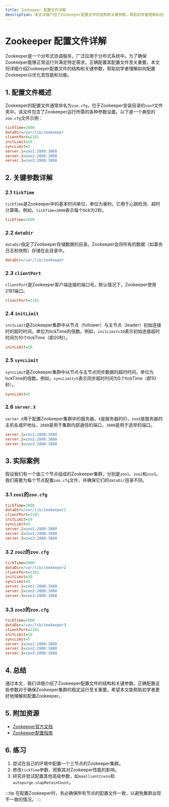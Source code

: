 ```yaml
---
title: Zookeeper 配置文件详解
description: 本文详细介绍了Zookeeper配置文件的结构和关键参数，帮助初学者理解如何配置Zookeeper以优化其性能和功能。
---
```


# Zookeeper 配置文件详解

Zookeeper是一个分布式协调服务，广泛应用于分布式系统中。为了确保Zookeeper能够正常运行并满足特定需求，正确配置其配置文件至关重要。本文将详细介绍Zookeeper配置文件的结构和关键参数，帮助初学者理解如何配置Zookeeper以优化其性能和功能。

## 1. 配置文件概述

Zookeeper的配置文件通常命名为`zoo.cfg`，位于Zookeeper安装目录的`conf`文件夹中。该文件包含了Zookeeper运行所需的各种参数设置。以下是一个典型的`zoo.cfg`文件示例：

```ini
tickTime=2000
dataDir=/var/lib/zookeeper
clientPort=2181
initLimit=10
syncLimit=5
server.1=zoo1:2888:3888
server.2=zoo2:2888:3888
server.3=zoo3:2888:3888
```

## 2. 关键参数详解

### 2.1 `tickTime`

`tickTime`是Zookeeper中的基本时间单位，单位为毫秒。它用于心跳检测、超时计算等。例如，`tickTime=2000`表示每个tick为2秒。

```ini
tickTime=2000
```

### 2.2 `dataDir`

`dataDir`指定了Zookeeper存储数据的目录。Zookeeper会将所有的数据（如事务日志和快照）存储在此目录中。

```ini
dataDir=/var/lib/zookeeper
```

### 2.3 `clientPort`

`clientPort`是Zookeeper客户端连接的端口号。默认情况下，Zookeeper使用2181端口。

```ini
clientPort=2181
```

### 2.4 `initLimit`

`initLimit`是Zookeeper集群中从节点（follower）与主节点（leader）初始连接时的超时时间。单位为tickTime的倍数。例如，`initLimit=10`表示初始连接超时时间为10个tickTime（即20秒）。

```ini
initLimit=10
```

### 2.5 `syncLimit`

`syncLimit`是Zookeeper集群中从节点与主节点同步数据的超时时间。单位为tickTime的倍数。例如，`syncLimit=5`表示同步超时时间为5个tickTime（即10秒）。

```ini
syncLimit=5
```

### 2.6 `server.X`

`server.X`用于配置Zookeeper集群中的服务器。`X`是服务器的ID，`zooX`是服务器的主机名或IP地址，`2888`是用于集群内部通信的端口，`3888`是用于选举的端口。

```ini
server.1=zoo1:2888:3888
server.2=zoo2:2888:3888
server.3=zoo3:2888:3888
```

## 3. 实际案例

假设我们有一个由三个节点组成的Zookeeper集群，分别是`zoo1`、`zoo2`和`zoo3`。我们需要为每个节点配置`zoo.cfg`文件，并确保它们的`dataDir`目录不同。

### 3.1 `zoo1`的`zoo.cfg`

```ini
tickTime=2000
dataDir=/var/lib/zookeeper1
clientPort=2181
initLimit=10
syncLimit=5
server.1=zoo1:2888:3888
server.2=zoo2:2888:3888
server.3=zoo3:2888:3888
```

### 3.2 `zoo2`的`zoo.cfg`

```ini
tickTime=2000
dataDir=/var/lib/zookeeper2
clientPort=2181
initLimit=10
syncLimit=5
server.1=zoo1:2888:3888
server.2=zoo2:2888:3888
server.3=zoo3:2888:3888
```

### 3.3 `zoo3`的`zoo.cfg`

```ini
tickTime=2000
dataDir=/var/lib/zookeeper3
clientPort=2181
initLimit=10
syncLimit=5
server.1=zoo1:2888:3888
server.2=zoo2:2888:3888
server.3=zoo3:2888:3888
```

## 4. 总结

通过本文，我们详细介绍了Zookeeper配置文件的结构和关键参数。正确配置这些参数对于确保Zookeeper集群的稳定运行至关重要。希望本文能帮助初学者更好地理解和配置Zookeeper。

## 5. 附加资源

- [Zookeeper官方文档](https://zookeeper.apache.org/doc/current/)
- [Zookeeper配置指南](https://zookeeper.apache.org/doc/current/zookeeperAdmin.html)

## 6. 练习

1. 尝试在自己的环境中配置一个三节点的Zookeeper集群。
2. 修改`tickTime`参数，观察其对Zookeeper性能的影响。
3. 研究并尝试配置其他高级参数，如`maxClientCnxns`和`autopurge.snapRetainCount`。

:::tip
在配置Zookeeper时，务必确保所有节点的配置文件一致，以避免集群出现不一致的情况。
:::